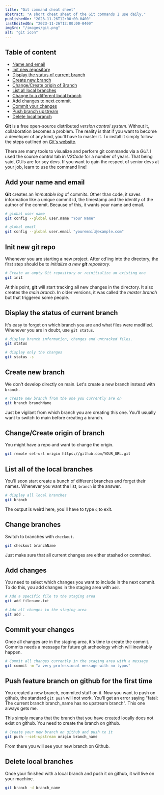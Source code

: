 ```yaml
---
title: "Git command cheat sheet"
abstract: "A short cheat sheet of the Git commands I use daily."
publishedOn: "2023-11-26T12:00:00-0400"
lastEditedOn: "2023-11-26T12:00:00-0400"
imgSrc: "/images/git.png"
alt: "git icon"
---
```


## Table of content

- [Name and email](#name-email)
- [Init new repository](#init)
- [Display the status of current branch](#status)
- [Create new branch](#create)
- [Change/Create origin of Branch](#origin)
- [List all local branches](#branches)
- [Change to a different local branch](#checkout)
- [Add changes to next commit](#add)
- [Commit your changes](#commit)
- [Push branch upstream](#upstream)
- [Delete local branch](#deleteBranch)

**Git** is a free open-source distributed _version control system_. Without it, collaboration becomes a problem.
The reality is that if you want to become a developer of any kind, you'll have to master it. To install it
simply follow the steps outlined on [Git's website](https://git-scm.com/).

There are many tools to visualize and perform git commands via a _GUI_. I used the source
control tab in _VSCode_ for a number of years. That being said, GUIs are for soy devs. If you want to gain the
respect of senior devs at your job, learn to use the command line!

## <a id="name-email"></a>Add your name and email

**Git** creates an _immutable log_ of commits. Other than code, it saves information like a unique commit id,
the timestamp and the identity of the author of the commit. Because of this, it wants your name and email.

```bash
# global user name
git config --global user.name "Your Name"

# global email
git config --global user.email "youremail@example.com"
```

## <a id="init"></a>Init new git repo

Whenever you are starting a new project. After cd'ing into the directory, the first step should be to
_initialize a new **git** repository_.

```bash
# Create an empty Git repository or reinitialize an existing one
git init
```

At this point, **git** will start tracking all new changes in the directory. It also creates the _main branch_.
In older versions, it was called the _master branch_ but that triggered some people.

## <a id="status"></a>Display the status of current branch

It's easy to forget on which branch you are and what files were modified. Whenever you are in doubt, use `git status`.

```bash
# display branch information, changes and untracked files.
git status

# display only the changes
git status -s
```

## <a id="create"></a>Create new branch

We don't develop directly on main. Let's create a new branch instead with `branch`.

```bash
# create new branch from the one you currently are on
git branch branchName
```

Just be vigilant from which branch you are creating this one. You'll usually want to switch
to main before creating a branch.

## <a id="origin"></a>Change/Create origin of branch

You might have a repo and want to change the origin.

```bash
git remote set-url origin https://github.com/YOUR_URL.git
```

## <a id="branches"></a>List all of the local branches

You'll soon start create a bunch of different branches and forget their names. Whenever you want the list,
`branch` is the answer.

```bash
# display all local branches
git branch
```

The output is weird here, you'll have to type `q` to exit.

## <a id="checkout"></a>Change branches

Switch to branches with `checkout`.

```bash
git checkout branchName
```

Just make sure that all current changes are either stashed or commited.

## <a id="add"></a>Add changes

You need to select which changes you want to include in the next commit. To do this, you add changes in the
staging area with `add`.

```bash
# Add a specific file to the staging area
git add filename.txt

# Add all changes to the staging area
git add .
```

## <a id="commit"></a>Commit your changes

Once all changes are in the staging area, it's time to create the commit. Commits needs a message for future
git archeology which will inevitably happen.

```bash
# Commit all changes currently in the staging area with a message
git commit -m "a very professional message with no typos"
```

## <a id="upstream"></a>Push feature branch on github for the first time

You created a new branch, commited stuff on it. Now you want to push on github, the standard `git push` will not work.
You'll get an error saying "fatal: The current branch branch_name has no upstream branch". This one always gets me.

This simply means that the branch that you have created locally does not exist on github. You need to create the branch
on github.

```bash
# Create your new branch on github and push to it
git push --set-upstream origin branch_name
```

From there you will see your new branch on Github.

## <a id="deleteBranch"></a>Delete local branches

Once your finished with a local branch and push it on github, it will live on your machine.

```bash
git branch -d branch_name
```
